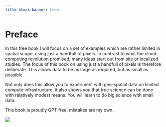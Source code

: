 ```yaml
---
title-block-banner: true
---
```


# Preface {.unnumbered}

In this free book I will focus on a set of examples which are rather limited in spatial scope, using just a handfull of pixels. In contrast to what the cloud computing revolution promised, many ideas start out from site or localized studies. The focus of this book on using just a handfull of pixels is therefore deliberate. This allows data to be as large as required, but as small as possible.

Not only does this allow you to experiment with geo-spatial data on limited compute infrastructure, it also shows you that true science can be done with relatively modest means. You will learn to do big science with small data.

This book is proudly GPT free, mistakes are my own.

![](https://licensebuttons.net/l/by-nc-nd/4.0/88x31.png)
